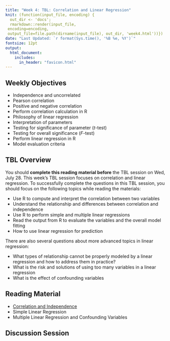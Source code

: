 ```yaml
---
title: "Week 4: TBL: Correlation and Linear Regression"
knit: (function(input_file, encoding) {
  out_dir <- 'docs';
  rmarkdown::render(input_file,
 encoding=encoding,
 output_file=file.path(dirname(input_file), out_dir, 'week4.html'))})
date: "Last Updated: `r format(Sys.time(), '%B %e, %Y')`"
fontsize: 12pt
output: 
  html_document:
    includes:
      in_header: "favicon.html"
---
```


## Weekly Objectives
  
  * Independence and uncorrelated
  * Pearson correlation
  * Positive and negative correlation
  * Perform correlation calculation in R
  * Philosophy of linear regression
  * Interpretation of parameters
  * Testing for significance of parameter ($t$-test)
  * Testing for overall significance ($F$-test)
  * Perform linear regression in R
  * Model evaluation criteria
  
## TBL Overview

You should **complete this reading material before** the TBL session on Wed, July 28. This week's TBL session focuses on correlation and linear regression. To successfully complete the questions in this TBL session, you should focus on the following topics while reading the materials:

  * Use R to compute and interpret the correlation between two variables
  * Understand the relationship and differences between correlation and independence 
  * Use R to perform simple and multiple linear regressions
  * Read the output from R to evaluate the variables and the overall model fitting
  * How to use linear regression for prediction

There are also several questions about more advanced topics in linear regression:

  * What types of relationship cannot be properly modeled by a linear regression and how to address them in practice?
  * What is the risk and solutions of using too many variables in a linear regression
  * What is the effect of confounding variables

## Reading Material

  * [Correlation and Independence](notes/week4/TBL-Correlation.html) 
  * Simple Linear Regression
  * Multiple Linear Regression and Confounding Variables

## Discussion Session


